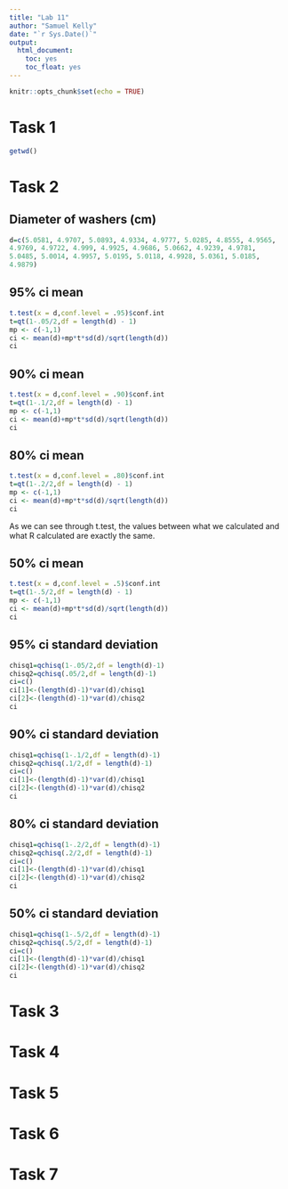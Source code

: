 ```yaml
---
title: "Lab 11"
author: "Samuel Kelly"
date: "`r Sys.Date()`"
output: 
  html_document:
    toc: yes
    toc_float: yes
---
```


```r
knitr::opts_chunk$set(echo = TRUE)
```


# Task 1

```r
getwd()
```


# Task 2

## Diameter of washers (cm)

```r
d=c(5.0581, 4.9707, 5.0893, 4.9334, 4.9777, 5.0285, 4.8555, 4.9565, 
4.9769, 4.9722, 4.999, 4.9925, 4.9686, 5.0662, 4.9239, 4.9781, 
5.0485, 5.0014, 4.9957, 5.0195, 5.0118, 4.9928, 5.0361, 5.0185, 
4.9879)
```

## 95% ci mean

```r
t.test(x = d,conf.level = .95)$conf.int
t=qt(1-.05/2,df = length(d) - 1)
mp <- c(-1,1)
ci <- mean(d)+mp*t*sd(d)/sqrt(length(d))
ci
```

## 90% ci mean

```r
t.test(x = d,conf.level = .90)$conf.int
t=qt(1-.1/2,df = length(d) - 1)
mp <- c(-1,1)
ci <- mean(d)+mp*t*sd(d)/sqrt(length(d))
ci
```

## 80% ci mean

```r
t.test(x = d,conf.level = .80)$conf.int
t=qt(1-.2/2,df = length(d) - 1)
mp <- c(-1,1)
ci <- mean(d)+mp*t*sd(d)/sqrt(length(d))
ci
```

As we can see through t.test, the values between what we calculated and what R calculated are exactly the same.

## 50% ci mean

```r
t.test(x = d,conf.level = .5)$conf.int
t=qt(1-.5/2,df = length(d) - 1)
mp <- c(-1,1)
ci <- mean(d)+mp*t*sd(d)/sqrt(length(d))
ci
```

## 95% ci standard deviation

```r
chisq1=qchisq(1-.05/2,df = length(d)-1)
chisq2=qchisq(.05/2,df = length(d)-1)
ci=c()
ci[1]<-(length(d)-1)*var(d)/chisq1
ci[2]<-(length(d)-1)*var(d)/chisq2
ci
```

## 90% ci standard deviation

```r
chisq1=qchisq(1-.1/2,df = length(d)-1)
chisq2=qchisq(.1/2,df = length(d)-1)
ci=c()
ci[1]<-(length(d)-1)*var(d)/chisq1
ci[2]<-(length(d)-1)*var(d)/chisq2
ci
```

## 80% ci standard deviation

```r
chisq1=qchisq(1-.2/2,df = length(d)-1)
chisq2=qchisq(.2/2,df = length(d)-1)
ci=c()
ci[1]<-(length(d)-1)*var(d)/chisq1
ci[2]<-(length(d)-1)*var(d)/chisq2
ci
```

## 50% ci standard deviation

```r
chisq1=qchisq(1-.5/2,df = length(d)-1)
chisq2=qchisq(.5/2,df = length(d)-1)
ci=c()
ci[1]<-(length(d)-1)*var(d)/chisq1
ci[2]<-(length(d)-1)*var(d)/chisq2
ci
```

# Task 3



# Task 4



# Task 5



# Task 6



# Task 7

